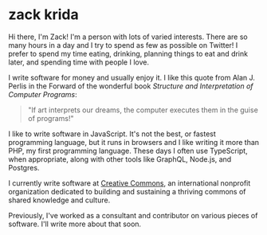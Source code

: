 
# zack krida

Hi there, I'm Zack! I'm a person with lots of varied interests. There are so many hours in a day and I try to spend as few as possible on Twitter! I prefer to spend my time eating, drinking, planning things to eat and drink later, and spending time with people I love.

I write software for money and usually enjoy it. I like this quote from Alan J. Perlis in the Forward of the wonderful book _Structure and Interpretation of Computer Programs_:

> "If art interprets our dreams, the computer executes them in the guise of programs!"

I like to write software in JavaScript. It's not the best, or fastest programming language, but it runs in browsers and I like writing it more than PHP, my first programming language. These days I often use TypeScript, when appropriate, along with other tools like GraphQL, Node.js, and Postgres.

I currently write software at [Creative Commons](https://creativecommons.org), an international nonprofit organization dedicated to building and sustaining a thriving commons of shared knowledge and culture.

Previously, I've worked as a consultant and contributor on various pieces of software. I'll write more about that soon.

